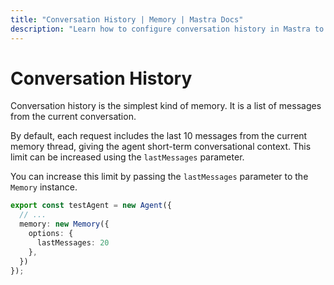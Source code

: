 ```yaml
---
title: "Conversation History | Memory | Mastra Docs"
description: "Learn how to configure conversation history in Mastra to store recent messages from the current conversation."
---
```


# Conversation History

Conversation history is the simplest kind of memory. It is a list of messages from the current conversation.

By default, each request includes the last 10 messages from the current memory thread, giving the agent short-term conversational context. This limit can be increased using the `lastMessages` parameter.

You can increase this limit by passing the `lastMessages` parameter to the `Memory` instance.

```typescript {3-7} showLineNumbers
export const testAgent = new Agent({
  // ...
  memory: new Memory({
    options: {
      lastMessages: 20
    },
  })
});
```
